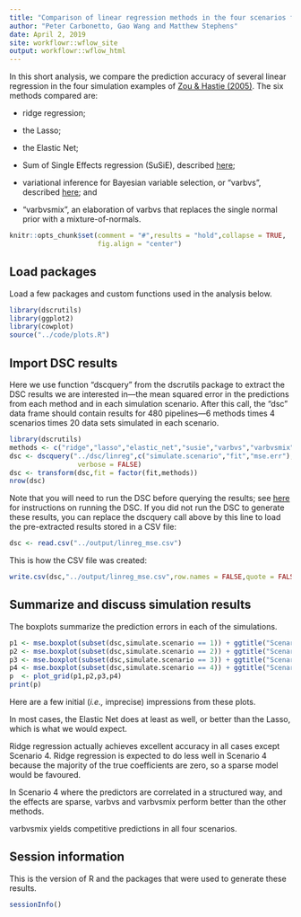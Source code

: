 ```yaml
---
title: "Comparison of linear regression methods in the four scenarios from Zou & Hastie (2005)"
author: "Peter Carbonetto, Gao Wang and Matthew Stephens"
date: April 2, 2019
site: workflowr::wflow_site
output: workflowr::wflow_html
---
```


In this short analysis, we compare the prediction accuracy of several
linear regression in the four simulation examples of
[Zou & Hastie (2005)][zou-hastie-2005]. The six methods compared are:

+ ridge regression;

+ the Lasso;

+ the Elastic Net;

+ Sum of Single Effects regression (SuSiE), described [here][susie];

+ variational inference for Bayesian variable selection, or "varbvs",
  described [here][varbvs]; and

+ "varbvsmix", an elaboration of varbvs that replaces the single normal
  prior with a mixture-of-normals.

```r
knitr::opts_chunk$set(comment = "#",results = "hold",collapse = TRUE,
                      fig.align = "center")
```

Load packages
-------------

Load a few packages and custom functions used in the analysis below.

```r
library(dscrutils)
library(ggplot2)
library(cowplot)
source("../code/plots.R")
```

Import DSC results
------------------

Here we use function "dscquery" from the dscrutils package to extract
the DSC results we are interested in---the mean squared error in the
predictions from each method and in each simulation scenario. After
this call, the "dsc" data frame should contain results for 480
pipelines---6 methods times 4 scenarios times 20 data sets simulated
in each scenario.

```r
library(dscrutils)
methods <- c("ridge","lasso","elastic_net","susie","varbvs","varbvsmix")
dsc <- dscquery("../dsc/linreg",c("simulate.scenario","fit","mse.err"),
                 verbose = FALSE)
dsc <- transform(dsc,fit = factor(fit,methods))
nrow(dsc)
```

Note that you will need to run the DSC before querying the results;
see [here][github-repo] for instructions on running the DSC. If you
did not run the DSC to generate these results, you can replace the
dscquery call above by this line to load the pre-extracted results
stored in a CSV file:

```r
dsc <- read.csv("../output/linreg_mse.csv")
```

This is how the CSV file was created:

```r
write.csv(dsc,"../output/linreg_mse.csv",row.names = FALSE,quote = FALSE)
```

## Summarize and discuss simulation results

The boxplots summarize the prediction errors in each of the simulations.

```r
p1 <- mse.boxplot(subset(dsc,simulate.scenario == 1)) + ggtitle("Scenario 1")
p2 <- mse.boxplot(subset(dsc,simulate.scenario == 2)) + ggtitle("Scenario 2")
p3 <- mse.boxplot(subset(dsc,simulate.scenario == 3)) + ggtitle("Scenario 3")
p4 <- mse.boxplot(subset(dsc,simulate.scenario == 4)) + ggtitle("Scenario 4")
p  <- plot_grid(p1,p2,p3,p4)
print(p)
```

Here are a few initial (*i.e.,* imprecise) impressions from these plots.

In most cases, the Elastic Net does at least as well, or better than
the Lasso, which is what we would expect.

Ridge regression actually achieves excellent accuracy in all cases
except Scenario 4. Ridge regression is expected to do less well in
Scenario 4 because the majority of the true coefficients are zero, so
a sparse model would be favoured.

In Scenario 4 where the predictors are correlated in a structured way,
and the effects are sparse, varbvs and varbvsmix perform better than
the other methods.

varbvsmix yields competitive predictions in all four scenarios.

## Session information

This is the version of R and the packages that were used to generate
these results.

```r
sessionInfo()
```

[github-repo]: https://github.com/stephenslab/dsc-linreg
[susie]: https://doi.org/10.1101/501114
[varbvs]: https://projecteuclid.org/euclid.ba/1339616726 
[zou-hastie-2005]: https://doi.org/10.1111/j.1467-9868.2005.00503.x
